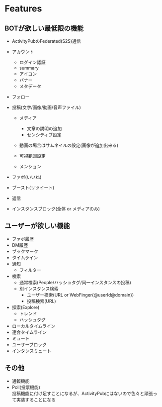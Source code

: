 # Features

## BOTが欲しい最低限の機能

- ActivityPubのFederated(S2S)通信

- アカウント

  - ログイン認証
  - summary
  - アイコン
  - バナー
  - メタデータ

- フォロー

- 投稿(文字/画像/動画/音声ファイル)

  - メディア
    - 文章の説明の追加
    - センシティブ設定
  - 動画の場合はサムネイルの設定(画像が追加出来る)

  - 可視範囲設定
  - メンション

- ファボ(いいね)

- ブースト(リツイート)

- 返信

- インスタンスブロック(全体 or メディアのみ)

## ユーザーが欲しい機能

- ファボ履歴
- DM履歴
- ブックマーク
- タイムライン
- 通知
  - フィルター
- 検索
  - 通常検索(People/ハッシュタグ/同一インスタンスの投稿)
  - 別インスタンス検索
    - ユーザー検索(URL or WebFinger\{@userId@domain\})
    - 投稿検索(URL)
- 探索(Explore)
  - トレンド
  - ハッシュタグ
- ローカルタイムライン
- 連合タイムライン
- ミュート
- ユーザーブロック
- インタンスミュート

## その他

- 通報機能
- Poll(投票機能)  
  投稿機能に付け足すことになるが、ActivityPubにはないので色々と頑張って実装することになる
